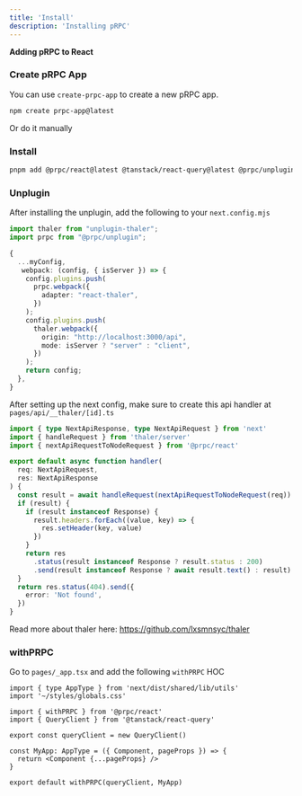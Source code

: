 ```yaml
---
title: 'Install'
description: 'Installing pRPC'
---
```


**Adding pRPC to React**

### Create pRPC App

You can use `create-prpc-app` to create a new pRPC app.

```sh
npm create prpc-app@latest
```

Or do it manually

### Install

```sh
pnpm add @prpc/react@latest @tanstack/react-query@latest @prpc/unplugin@latest thaler@latest
```

### Unplugin

After installing the unplugin, add the following to your `next.config.mjs`

```ts
import thaler from "unplugin-thaler";
import prpc from "@prpc/unplugin";

{
  ...myConfig,
   webpack: (config, { isServer }) => {
    config.plugins.push(
      prpc.webpack({
        adapter: "react-thaler",
      })
    );
    config.plugins.push(
      thaler.webpack({
        origin: "http://localhost:3000/api",
        mode: isServer ? "server" : "client",
      })
    );
    return config;
  },
}
```

After setting up the next config, make sure to create this api handler at `pages/api/__thaler/[id].ts`

```ts
import { type NextApiResponse, type NextApiRequest } from 'next'
import { handleRequest } from 'thaler/server'
import { nextApiRequestToNodeRequest } from '@prpc/react'

export default async function handler(
  req: NextApiRequest,
  res: NextApiResponse
) {
  const result = await handleRequest(nextApiRequestToNodeRequest(req))
  if (result) {
    if (result instanceof Response) {
      result.headers.forEach((value, key) => {
        res.setHeader(key, value)
      })
    }
    return res
      .status(result instanceof Response ? result.status : 200)
      .send(result instanceof Response ? await result.text() : result)
  }
  return res.status(404).send({
    error: 'Not found',
  })
}
```

Read more about thaler here: https://github.com/lxsmnsyc/thaler

### withPRPC

Go to `pages/_app.tsx` and add the following `withPRPC` HOC

```tsx
import { type AppType } from 'next/dist/shared/lib/utils'
import '~/styles/globals.css'

import { withPRPC } from '@prpc/react'
import { QueryClient } from '@tanstack/react-query'

export const queryClient = new QueryClient()

const MyApp: AppType = ({ Component, pageProps }) => {
  return <Component {...pageProps} />
}

export default withPRPC(queryClient, MyApp)
```
